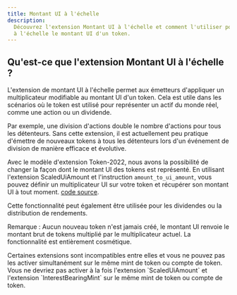 ```yaml
---
title: Montant UI à l'échelle
description:
  Découvrez l'extension Montant UI à l'échelle et comment l'utiliser pour mettre
  à l'échelle le montant UI d'un token.
---
```


## Qu'est-ce que l'extension Montant UI à l'échelle ?

L'extension de montant UI à l'échelle permet aux émetteurs d'appliquer un
multiplicateur modifiable au montant UI d'un token. Cela est utile dans les
scénarios où le token est utilisé pour représenter un actif du monde réel, comme
une action ou un dividende.

Par exemple, une division d'actions double le nombre d'actions pour tous les
détenteurs. Sans cette extension, il est actuellement peu pratique d'émettre de
nouveaux tokens à tous les détenteurs lors d'un événement de division de manière
efficace et évolutive.

Avec le modèle d'extension Token-2022, nous avons la possibilité de changer la
façon dont le montant UI des tokens est représenté. En utilisant l'extension
ScaledUiAmount et l'instruction `amount_to_ui_amount`, vous pouvez définir un
multiplicateur UI sur votre token et récupérer son montant UI à tout moment.
[code source](https://github.com/solana-program/token-2022/tree/main/program/src/extension/scaled_ui_amount).

Cette fonctionnalité peut également être utilisée pour les dividendes ou la
distribution de rendements.

Remarque : Aucun nouveau token n'est jamais créé, le montant UI renvoie le
montant brut de tokens multiplié par le multiplicateur actuel. La fonctionnalité
est entièrement cosmétique.

<Callout type="info">
  Certaines extensions sont incompatibles entre elles et vous ne pouvez pas les
  activer simultanément sur le même mint de token ou compte de token. Vous ne
  devriez pas activer à la fois l'extension `ScaledUiAmount` et l'extension
  `InterestBearingMint` sur le même mint de token ou compte de token.
</Callout>
